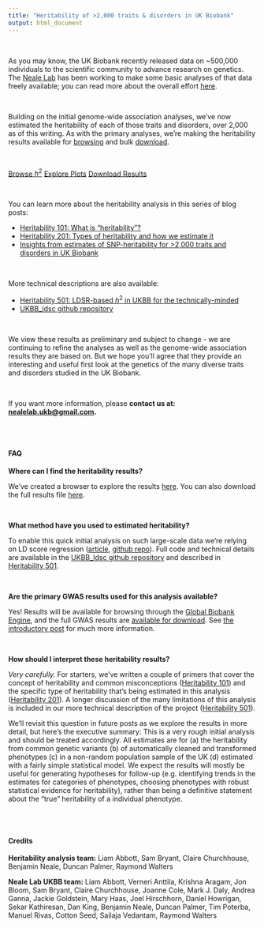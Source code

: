 ```yaml
---
title: "Heritability of >2,000 traits & disorders in UK Biobank"
output: html_document
---
```


<br>

<div class="well">

As you may know, the UK Biobank recently released data on ~500,000 individuals to the scientific community to advance research on genetics. The [Neale Lab](http://nealelab.is) has been working to make some basic analyses of that data freely available; you can read more about the overall effort [here](http://www.nealelab.is/blog/2017/7/19/rapid-gwas-of-thousands-of-phenotypes-for-337000-samples-in-the-uk-biobank).

<br>

Building on the initial genome-wide association analyses, we’ve now estimated the heritability of each of those traits and disorders, over 2,000 as of this writing. As with the primary analyses, we’re making the heritability results available for [browsing](h2_browser.html) and bulk <a href="https://www.dropbox.com/sh/g28ee03vy4hvqw5/AADAkDbSFHsYE8bme1Jjeekca/ldsc_results?dl=0" onclick="trackOutboundLink('https://www.dropbox.com/sh/g28ee03vy4hvqw5/AADAkDbSFHsYE8bme1Jjeekca/ldsc_results?dl=0'); return false;">download</a>. 

<br>

<a href="h2_browser.html" class="btn btn-primary btn-lg">Browse  $h^2$</a>
<a href="plots_home.html" class="btn btn-primary btn-lg">Explore Plots</a>
<a href="https://www.dropbox.com/sh/g28ee03vy4hvqw5/AADAkDbSFHsYE8bme1Jjeekca/ldsc_results?dl=0"  class="btn btn-primary btn-lg" onclick="trackOutboundLink('https://www.dropbox.com/sh/g28ee03vy4hvqw5/AADAkDbSFHsYE8bme1Jjeekca/ldsc_results?dl=0'); return false;">Download Results</a>

<br>

You can learn more about the heritability analysis in this series of blog posts:

* [Heritability 101: What is “heritability”?](http://www.nealelab.is/blog/2017/9/13/heritability-101-what-is-heritability)
* [Heritability 201: Types of heritability and how we estimate it](http://www.nealelab.is/blog/2017/9/13/heritability-201-types-of-heritability-and-how-we-estimate-it)
* [Insights from estimates of SNP-heritability for >2,000 traits and disorders in UK Biobank](http://www.nealelab.is/blog/2017/9/20/insights-from-estimates-of-snp-heritability-for-2000-traits-and-disorders-in-uk-biobank)

<br>

More technical descriptions are also available:

* [Heritability 501: LDSR-based $h^2$ in UKBB for the technically-minded](http://www.nealelab.is/blog/2017/9/14/heritability-501-ldsr-based-h2-in-ukbb-for-the-technically-minded)
* [UKBB_ldsc github repository](https://github.com/Nealelab/UKBB_ldsc)

<br>

We view these results as preliminary and subject to change - we are continuing to refine the analyses as well as the genome-wide association results they are based on. But we hope you’ll agree that they provide an interesting and useful first look at the genetics of the many diverse traits and disorders studied in the UK Biobank.

<br>

If you want more information, please **contact us at: <nealelab.ukb@gmail.com>.**

</div>

<br>
<br>

<div class="well">

#### FAQ

**Where can I find the heritability results?**

We’ve created a browser to explore the results [here](h2_browser.html). You can also download the full results file <a href="https://www.dropbox.com/sh/g28ee03vy4hvqw5/AADAkDbSFHsYE8bme1Jjeekca/ldsc_results?dl=0" onclick="trackOutboundLink('https://www.dropbox.com/sh/g28ee03vy4hvqw5/AADAkDbSFHsYE8bme1Jjeekca/ldsc_results?dl=0'); return false;">here</a>.

<br>

**What method have you used to estimated heritability?**

To enable this quick initial analysis on such large-scale data we’re relying on LD score regression ([article](https://www.ncbi.nlm.nih.gov/pmc/articles/PMC4495769/), [github repo](https://github.com/bulik/ldsc)). Full code and technical details are available in the [UKBB_ldsc github repository](https://github.com/Nealelab/UKBB_ldsc) and described in [Heritability 501](http://www.nealelab.is/blog/2017/9/14/heritability-501-ldsr-based-h2-in-ukbb-for-the-technically-minded).

<br>

**Are the primary GWAS results used for this analysis available? **

Yes! Results will be available for browsing through the [Global Biobank Engine](https://biobankengine.stanford.edu/), and the full GWAS results are [available for download](https://sites.google.com/broadinstitute.org/ukbbgwasresults/). See [the introductory post](http://www.nealelab.is/blog/2017/7/19/rapid-gwas-of-thousands-of-phenotypes-for-337000-samples-in-the-uk-biobank) for much more information. 

<br>

**How should I interpret these heritability results?**

*Very carefully.* For starters, we’ve written a couple of primers that cover the concept of heritability and common misconceptions ([Heritability 101](http://www.nealelab.is/blog/2017/9/13/heritability-101-what-is-heritability)) and the specific type of heritability that’s being estimated in this analysis ([Heritability 201](http://www.nealelab.is/blog/2017/9/13/heritability-201-types-of-heritability-and-how-we-estimate-it)). A longer discussion of the many limitations of this analysis is included in our more technical description of the project ([Heritability 501](http://www.nealelab.is/blog/2017/9/14/heritability-501-ldsr-based-h2-in-ukbb-for-the-technically-minded)).

We’ll revisit this question in future posts as we explore the results in more detail, but here’s the executive summary: This is a very rough initial analysis and should be treated accordingly. All estimates are for (a) the heritability from common genetic variants (b) of automatically cleaned and transformed phenotypes (c) in a non-random population sample of the UK (d) estimated with a fairly simple statistical model. We expect the results will mostly be useful for generating hypotheses for follow-up (e.g. identifying trends in the estimates for categories of phenotypes, choosing phenotypes with robust statistical evidence for heritability), rather than being a definitive statement about the “true” heritability of a individual phenotype. 

</div>

<br>
<br>

<div class="well">

#### Credits

**Heritability analysis team:**
Liam Abbott,
Sam Bryant,
Claire Churchhouse,
Benjamin Neale,
Duncan Palmer,
Raymond Walters

**Neale Lab UKBB team:**
Liam Abbott,
Verneri Anttila,
Krishna Aragam,
Jon Bloom,
Sam Bryant,
Claire Churchhouse,
Joanne Cole,
Mark J. Daly,
Andrea Ganna,
Jackie Goldstein,
Mary Haas,
Joel Hirschhorn,
Daniel Howrigan,
Sekar Kathiresan,
Dan King,
Benjamin Neale,
Duncan Palmer,
Tim Poterba,
Manuel Rivas,
Cotton Seed,
Sailaja Vedantam,
Raymond Walters

</div>

